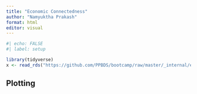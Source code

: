 ```yaml
---
title: "Economic Connectedness"
author: "Namyuktha Prakash"
format: html
editor: visual
---
```


```r
#| echo: FALSE
#| label: setup

library(tidyverse)
x <- read_rds("https://github.com/PPBDS/bootcamp/raw/master/_internal/ec.rds")
```

## Plotting